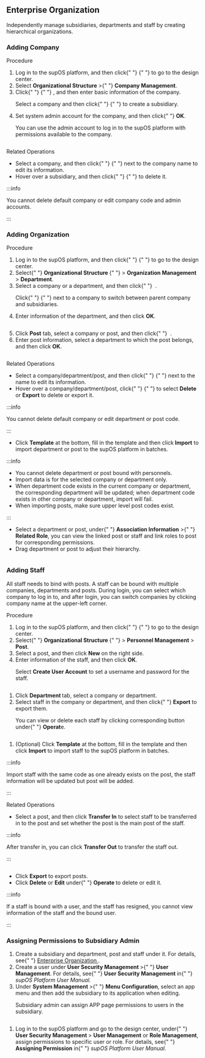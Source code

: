 ## Enterprise Organization

  
  <p>
    Independently manage subsidiaries, departments and staff by creating
    hierarchical organizations.
  </p>
  

  ### Adding Company

  
  <p className="li-title">Procedure</p>
  
  
  <ol>
    <li>
      Log in to the supOS platform, and then click{" "}
      <img src="https://freezonex.io/wp-content/uploads/2022/06/7.png" alt="" />{" "}
      to go to the design center.
    </li>
    <li>
      Select <strong>Organizational Structure</strong> &gt;{" "}
      <strong>Company Management</strong>.
    </li>
    <li>
      Click{" "}
      <img
        className="wp-image-299"
        style={{ width: 14 }}
        src="https://freezonex.io/wp-content/uploads/2022/06/28.png"
        alt=""
      />{" "}
      , and then enter basic information of the company.
    <p className="info">
    Select a company and then click{" "}
    <img
      className="wp-image-299"
      style={{ width: 14 }}
      src="https://freezonex.io/wp-content/uploads/2022/06/28.png"
      alt=""
    />{" "}
    to create a subsidiary.
  </p></li><li>
      Set system admin account for the company, and then click{" "}
      <strong>OK</strong>.
    <p className="info">
    You can use the admin account to log in to the supOS platform with
    permissions available to the company.
  </p></li>
  </ol>
 

 
  
  
  

  <figure className="wp-block-image size-full">
    <img
      src="https://www.freezonex.io/wp-content/uploads/2022/08/20.png"
      alt=""
      className="wp-image-1948"
    />
  </figure>
  
  
  <p className="li-title">Related Operations</p>
  

  <ul>
    <li>
      Select a company, and then click{" "}
      <img
        className="wp-image-317"
        style={{ width: 18 }}
        src="https://freezonex.io/wp-content/uploads/2022/06/46.png"
        alt=""
      />{" "}
      next to the company name to edit its information.
    </li>
    <li>
      Hover over a subsidiary, and then click{" "}
      <img
        className="wp-image-295"
        style={{ width: 15 }}
        src="https://freezonex.io/wp-content/uploads/2022/06/24.png"
        alt=""
      />{" "}
      to delete it.
    </li>
  </ul>
 


:::info
  
You cannot delete default company or edit company code and admin accounts.

::: 

  

  ### Adding Organization

  
  <p className="li-title">Procedure</p>
  
  
  <ol>
    <li>
      Log in to the supOS platform, and then click{" "}
      <img src="https://freezonex.io/wp-content/uploads/2022/06/7.png" alt="" />{" "}
      to go to the design center.
    </li>
    <li>
      Select{" "}
      <strong>
        <strong>Organizational Structure</strong>
      </strong>{" "}
      &gt; <strong>Organization Management</strong>
      &gt; <strong>Department</strong>.
    </li>
    <li>
      Select a company or a department, and then click{" "}
      <img
        className="wp-image-299"
        style={{ width: 14 }}
        src="https://freezonex.io/wp-content/uploads/2022/06/28.png"
        alt=""
      />
      .
     <p className="info">
    Click{" "}
    <img
      className="wp-image-961"
      style={{ width: 26 }}
      src="https://freezonex.io/wp-content/uploads/2022/07/5.png"
      alt=""
    />{" "}
    next to a company to switch between parent company and subsidiaries.
  </p></li> <li>
      Enter information of the department, and then click <strong>OK</strong>.
    <figure className="wp-block-image size-full">
    <img
      src="https://www.freezonex.io/wp-content/uploads/2022/08/21.png"
      alt=""
      className="wp-image-1949"
    />
  </figure></li><li>
      Click <strong>Post</strong> tab, select a company or post, and then click{" "}
      <img
        src="https://freezonex.io/wp-content/uploads/2022/06/28.png"
        alt=""
      />
      .
    </li>
    <li>
      Enter post information, select a department to which the post belongs, and
      then click <strong>OK</strong>.
    </li>
  </ol>
 

 

  <figure className="wp-block-image size-full">
    <img
      src="https://www.freezonex.io/wp-content/uploads/2022/08/22.png"
      alt=""
      className="wp-image-1950"
    />
  </figure>
  
  
  <p className="li-title">Related Operations</p>
  

  <ul>
    <li>
      Select a company/department/post, and then click{" "}
      <img
        className="wp-image-317"
        style={{ width: 18 }}
        src="https://freezonex.io/wp-content/uploads/2022/06/46.png"
        alt=""
      />{" "}
      next to the name to edit its information.
    </li>
    <li>
      Hover over a company/department/post, click{" "}
      <img
        className="wp-image-962"
        style={{ width: 32 }}
        src="https://freezonex.io/wp-content/uploads/2022/07/6.png"
        alt=""
      />{" "}
      to select <strong>Delete</strong> or
      <strong>Export</strong> to delete or export it.
    </li>
  </ul>
 


:::info
  
You cannot delete default company or edit department or post code.

::: 

  

  <ul>
    <li>
      Click <strong>Template</strong> at the bottom, fill in the template and
      then click<strong> Import</strong> to import department or post to the
      supOS platform in batches.
    </li>
  </ul>



:::info
  

<ul className="note-list">
    <li>You cannot delete department or post bound with personnels.</li>
    <li>Import data is for the selected company or department only.</li>
    <li>
      When department code exists in the current company or department, the
      corresponding department will be updated; when department code exists in
      other company or department, import will fail.
    </li>
    <li>When importing posts, make sure upper level post codes exist.</li>
  </ul>

::: 
  
 

  <ul>
    <li>
      Select a department or post, under{" "}
      <strong>Association Information</strong> &gt;{" "}
      <strong>Related Role</strong>, you can view the linked post or staff and
      link roles to post for corresponding permissions.
    </li>
    <li>Drag department or post to adjust their hierarchy.</li>
  </ul>
 

  <figure className="wp-block-image size-large">
    <img
      src="https://www.freezonex.io/wp-content/uploads/2022/08/23-1024x847.png"
      alt=""
      className="wp-image-1951"
    />
  </figure>
  

  ### Adding Staff

  
  <p>
    All staff needs to bind with posts. A staff can be bound with multiple
    companies, departments and posts. During login, you can select which company
    to log in to, and after login, you can switch companies by clicking company
    name at the upper-left corner.
  </p>
  
  
  <p className="li-title">Procedure</p>
  
  
  <ol>
    <li>
      Log in to the supOS platform, and then click{" "}
      <img src="https://freezonex.io/wp-content/uploads/2022/06/7.png" alt="" />{" "}
      to go to the design center.
    </li>
    <li>
      Select{" "}
      <strong>
        <strong>Organizational Structure</strong>
      </strong>{" "}
      &gt; <strong>Personnel Management</strong>
      &gt; <strong>Post</strong>.
    </li>
    <li>
      Select a post, and then click <strong>New </strong>on the right side.
    </li>
    <li>
      Enter information of the staff, and then click <strong>OK</strong>.
    <p className="info">
    Select <strong>Create User Account</strong> to set a username and password
    for the staff.
  </p></li>
  </ol>
 
  
  
  

  <figure className="wp-block-image size-full">
    <img
      src="https://www.freezonex.io/wp-content/uploads/2022/08/24.png"
      alt=""
      className="wp-image-1952"
    />
  </figure>
  
  
  <ol start={5} id="block-17f21962-48f3-41a2-9da0-e0a1e163ea47">
    <li>
      Click <strong>Department </strong>tab, select a company or department.
    </li>
    <li>
      Select staff in the company or department, and then click{" "}
      <strong>Export</strong> to export them.
    <p className="info">
    You can view or delete each staff by clicking corresponding button under{" "}
    <strong>Operat</strong>e.
  </p></li>
  </ol>
 
  
  
  

  <figure className="wp-block-image size-large">
    <img
      src="https://www.freezonex.io/wp-content/uploads/2022/08/25-1024x281.png"
      alt=""
      className="wp-image-1953"
    />
  </figure>
  
  
  <ol start={7}>
    <li>
      (Optional) Click <strong>Template</strong> at the bottom, fill in the
      template and then click
      <strong>Import</strong> to import staff to the supOS platform in batches.
    </li>
  </ol>
 
  

:::info

Import staff with the same code as one already exists on the post, the staff information will be updated but post will be added.

::: 
    
  
  
  <p className="li-title">Related Operations</p>
  

  <ul>
    <li>
      Select a post, and then click <strong>Transfer In</strong> to select staff
      to be transferred in to the post and set whether the post is the main post
      of the staff.
    </li>
  </ul>
 
  


:::info
  
After transfer in, you can click <strong>Transfer Out</strong> to transfer the staff out.

::: 


  

  <figure className="wp-block-image size-large">
    <img
      src="https://www.freezonex.io/wp-content/uploads/2022/08/26-1024x709.png"
      alt=""
      className="wp-image-1954"
    />
  </figure>
  

  <ul>
    <li>
      Click <strong>Export</strong> to export posts.
    </li>
    <li>
      Click <strong>Delete</strong> or <strong>Edit</strong> under{" "}
      <strong>Operate </strong>to delete or edit it.
    </li>
  </ul>
 


:::info
  
If a staff is bound with a user, and the staff has resigned, you cannot view information of the staff and the bound user.

::: 

  

  ### Assigning Permissions to Subsidiary Admin

  
  <ol>
    <li>
      Create a subsidiary and department, post and staff under it. For details,
      see{" "}
      <a
        href="#enterprise-organization"
        data-type="internal"
        data-id="#enterprise-organization"
      >
        Enterprise Organization
      </a>
      .
    </li>
    <li>
      Create a user under <strong>User Security Management </strong>&gt;{" "}
      <strong>User Management</strong>. For details, see{" "}
      <strong>User Security Management</strong> in{" "}
      <em>supOS Platform User Manual.</em>
    </li>
    <li>
      Under <strong>System Management </strong>&gt;{" "}
      <strong>Menu Configuration</strong>, select an app menu and then add the
      subsidiary to its application when editing.
     <p className="info">
    Subsidiary admin can assign APP page permissions to users in the subsidiary.
  </p></li>
  </ol>
 
  
 
  

  <figure className="wp-block-image size-large">
    <img
      src="https://www.freezonex.io/wp-content/uploads/2022/08/27-1024x688.png"
      alt=""
      className="wp-image-1957"
    />
  </figure>
  
  
  <ol start={4}>
    <li>
      Log in to the supOS platform and go to the design center, under{" "}
      <strong>User Security Management </strong>&gt;
      <strong>User Management</strong> or <strong>Role Management</strong>,
      assign permissions to specific user or role. For details, see{" "}
      <strong>Assigning Permission</strong> in{" "}
      <em>supOS Platform User Manual.</em>
    </li>
  </ol>